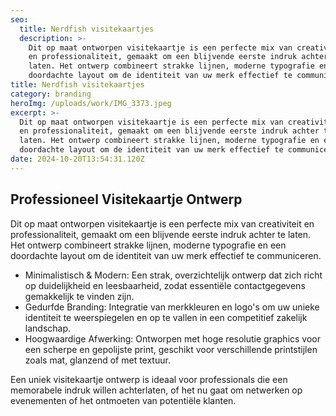 ```yaml
---
seo:
  title: Nerdfish visitekaartjes
  description: >-
    Dit op maat ontworpen visitekaartje is een perfecte mix van creativiteit
    en professionaliteit, gemaakt om een blijvende eerste indruk achter te
    laten. Het ontwerp combineert strakke lijnen, moderne typografie en een
    doordachte layout om de identiteit van uw merk effectief te communiceren.
title: Nerdfish visitekaartjes
category: branding
heroImg: /uploads/work/IMG_3373.jpeg
excerpt: >-
  Dit op maat ontworpen visitekaartje is een perfecte mix van creativiteit
  en professionaliteit, gemaakt om een blijvende eerste indruk achter te
  laten. Het ontwerp combineert strakke lijnen, moderne typografie en een
  doordachte layout om de identiteit van uw merk effectief te communiceren.
date: 2024-10-20T13:54:31.120Z
---
```


## Professioneel Visitekaartje Ontwerp

Dit op maat ontworpen visitekaartje is een perfecte mix van creativiteit en professionaliteit, gemaakt om een blijvende eerste indruk achter te laten. Het ontwerp combineert strakke lijnen, moderne typografie en een doordachte layout om de identiteit van uw merk effectief te communiceren.

- Minimalistisch & Modern: Een strak, overzichtelijk ontwerp dat zich richt op duidelijkheid en leesbaarheid, zodat essentiële contactgegevens gemakkelijk te vinden zijn.
- Gedurfde Branding: Integratie van merkkleuren en logo's om uw unieke identiteit te weerspiegelen en op te vallen in een competitief zakelijk landschap.
- Hoogwaardige Afwerking: Ontworpen met hoge resolutie graphics voor een scherpe en gepolijste print, geschikt voor verschillende printstijlen zoals mat, glanzend of met textuur.

Een uniek visitekaartje ontwerp is ideaal voor professionals die een memorabele indruk willen achterlaten, of het nu gaat om netwerken op evenementen of het ontmoeten van potentiële klanten.

